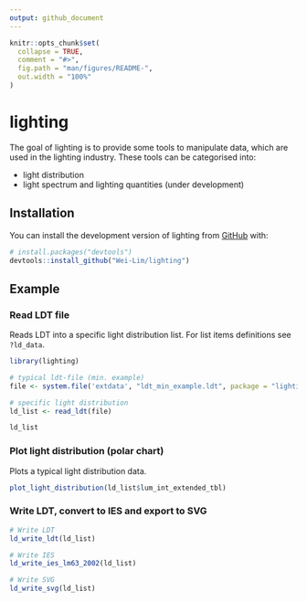 ```yaml
---
output: github_document
---
```


<!-- README.md is generated from README.Rmd. Please edit that file -->

```r
knitr::opts_chunk$set(
  collapse = TRUE,
  comment = "#>",
  fig.path = "man/figures/README-",
  out.width = "100%"
)
```

# lighting

<!-- badges: start -->
<!-- badges: end -->

The goal of lighting is to provide some tools to manipulate data, which are used in the lighting industry. These tools can be categorised into:

- light distribution
- light spectrum and lighting quantities (under development)

## Installation

You can install the development version of lighting from [GitHub](https://github.com/Wei-Lim/lighting/) with:

``` r
# install.packages("devtools")
devtools::install_github("Wei-Lim/lighting")
```

## Example

### Read LDT file

Reads LDT into a specific light distribution list. For list items definitions see `?ld_data`.

```r
library(lighting)

# typical ldt-file (min. example)
file <- system.file('extdata', "ldt_min_example.ldt", package = "lighting")

# specific light distribution
ld_list <- read_ldt(file)

ld_list
```

### Plot light distribution (polar chart)

Plots a typical light distribution data.
<p>
```r
plot_light_distribution(ld_list$lum_int_extended_tbl)
```
</p>
### Write LDT, convert to IES and export to SVG
```r
# Write LDT 
ld_write_ldt(ld_list)

# Write IES
ld_write_ies_lm63_2002(ld_list)

# Write SVG			 
ld_write_svg(ld_list)			 
```

